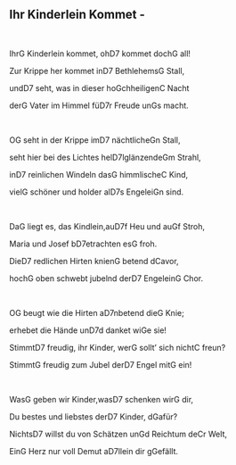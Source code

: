 ## Ihr Kinderlein Kommet - 
\
<p class='song show-chords'>Ihr<span class='chord'>G</span> Kinderlein kommet, oh<span class='chord'>D7</span> kommet doch<span class='chord'>G</span> all!</p>
<p class='song show-chords'>Zur Krippe her kommet in<span class='chord'>D7</span> Bethlehems<span class='chord'>G</span> Stall,</p>
<p class='song show-chords'>und<span class='chord'>D7</span> seht, was in dieser ho<span class='chord'>G</span>chheiligen<span class='chord'>C</span> Nacht</p>
<p class='song show-chords'>der<span class='chord'>G</span> Vater im Himmel fü<span class='chord'>D7</span>r Freude un<span class='chord'>G</span>s macht.</p>
\
<p class='song show-chords'>O<span class='chord'>G</span> seht in der Krippe im<span class='chord'>D7</span> nächtliche<span class='chord'>G</span>n Stall,</p>
<p class='song show-chords'>seht hier bei des Lichtes hel<span class='chord'>D7</span>lglänzende<span class='chord'>G</span>m Strahl,</p>
<p class='song show-chords'>in<span class='chord'>D7</span> reinlichen Windeln das<span class='chord'>G</span> himmlische<span class='chord'>C</span> Kind,</p>
<p class='song show-chords'>viel<span class='chord'>G</span> schöner und holder al<span class='chord'>D7</span>s Engelei<span class='chord'>G</span>n sind.</p>
\
<p class='song show-chords'>Da<span class='chord'>G</span> liegt es, das Kindlein,au<span class='chord'>D7</span>f Heu und au<span class='chord'>G</span>f Stroh,</p>
<p class='song show-chords'>Maria und Josef b<span class='chord'>D7</span>etrachten es<span class='chord'>G</span> froh.</p>
<p class='song show-chords'>Die<span class='chord'>D7</span> redlichen Hirten knien<span class='chord'>G</span> betend d<span class='chord'>C</span>avor,</p>
<p class='song show-chords'>hoch<span class='chord'>G</span> oben schwebt jubelnd der<span class='chord'>D7</span> Engelein<span class='chord'>G</span> Chor.</p>
\
<p class='song show-chords'>O<span class='chord'>G</span> beugt wie die Hirten a<span class='chord'>D7</span>nbetend die<span class='chord'>G</span> Knie;</p>
<p class='song show-chords'>erhebet die Hände un<span class='chord'>D7</span>d danket wi<span class='chord'>G</span>e sie!</p>
<p class='song show-chords'>Stimmt<span class='chord'>D7</span> freudig, ihr Kinder, wer<span class='chord'>G</span> sollt' sich nicht<span class='chord'>C</span> freun?</p>
<p class='song show-chords'>Stimmt<span class='chord'>G</span> freudig zum Jubel der<span class='chord'>D7</span> Engel mit<span class='chord'>G</span> ein!</p>
\
<p class='song show-chords'>Was<span class='chord'>G</span> geben wir Kinder,was<span class='chord'>D7</span> schenken wir<span class='chord'>G</span> dir,</p>
<p class='song show-chords'>Du bestes und liebstes der<span class='chord'>D7</span> Kinder, d<span class='chord'>G</span>afür?</p>
<p class='song show-chords'>Nichts<span class='chord'>D7</span> willst du von Schätzen un<span class='chord'>G</span>d Reichtum de<span class='chord'>C</span>r Welt,</p>
<p class='song show-chords'>Ein<span class='chord'>G</span> Herz nur voll Demut a<span class='chord'>D7</span>llein dir g<span class='chord'>G</span>efällt.</p>
\
